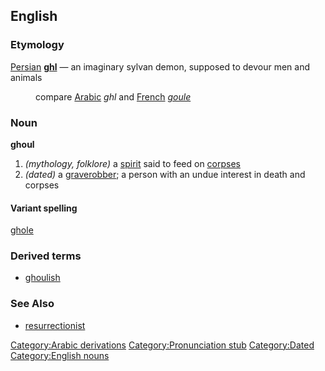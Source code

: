 ==English==
===Etymology===
[[Farsi|Persian]] '''[[ghl]]''' &mdash; an imaginary sylvan demon, supposed to devour men and animals
: compare [[Arabic]] ''ghl'' and [[French]] ''[[goule]]''

===Noun===
'''ghoul'''
# ''(mythology, folklore)'' a [[spirit]] said to feed on [[corpse]]s
# ''(dated)'' a [[graverobber]]; a person with an undue interest in death and corpses

====Variant spelling====
[[ghole]]

===Derived terms===
*[[ghoulish]]

===See Also===
*[[resurrectionist]]

[[Category:Arabic derivations]]
[[Category:Pronunciation stub]]
[[Category:Dated]]
[[Category:English nouns]]